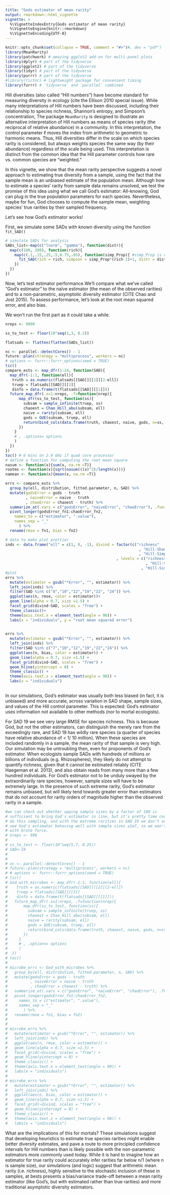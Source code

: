 ```yaml
---
title: "Gods estimator of mean rarity"
output: rmarkdown::html_vignette
vignette: >
  %\VignetteIndexEntry{Gods estimator of mean rarity}
  %\VignetteEngine{knitr::rmarkdown}
  %\VignetteEncoding{UTF-8}
---
```


```r
knitr::opts_chunk$set(collapse = TRUE, comment = "#>")#, dev = "pdf")
library(MeanRarity)
library(patchwork) # amazing ggplot2 add-on for multi-panel plots
library(dplyr) # part of the tidyverse
library(ggplot2) # part of the tidyverse
library(tidyr) # part of the tidyverse
library(purrr) # part of the tidyverse
#library(tictoc) # lightweight package for convenient timing
library(furrr) # `tidyverse` and `parallel` combined
```
Hill diversities (also called "Hill numbers") have become standard for measuring
diversity in ecology (cite the Ellison 2010 special issue). While many
interpretations of Hill numbers have been discussed, including their
relationship to species richness, Shannon’s entropy, and Simpson’s
concentration, The package `MeanRarity` is designed to illustrate an alternative
interpretation of Hill numbers as means of species rarity (the reciprocal of
relative abundance) in a community. In this interpretation, the control
parameter $\ell$ moves the index from arithmetic to geometric to harmonic means.
Thus, Hill diversities differ in the scale on which species rarity is considered,
but always weights species the same way (by their abundance) regardless of the
scale being used. This interpretation is distinct from the common idea that the
Hill parameter controls how rare vs. common species are “weighted.”

In this vignette, we show that the mean rarity perspective suggests a novel
approach to estimating true diversity from a sample, using the fact that the
sample mean is an unbiased estimate of the population mean. Although how to
estimate a species’ rarity from sample data remains unsolved, we test the
promise of this idea using what we call God’s estimator: All-knowing, God can
plug in the true population parameters for each species. Nevertheless, maybe for
fun, God chooses to compute the sample mean, weighting species’ true rarities by
their sampled frequency.

Let's see how God's estimator works!

First, we simulate some SADs with known diversity using the function `fit_SAD()`

```r

# simulate SADs for analysis
SADs_list<-map(c("lnorm", "gamma"), function(distr){
  map(c(100, 200), function(rich){
    map(c(.1,.15,.25,.5,0.75,.85), function(simp_Prop){ #simp_Prop is evenness
      fit_SAD(rich = rich, simpson = simp_Prop*(rich-1)+1, distr = distr)
    })
  })
})

```

Now, let's test estimator performance.We'll compare what we've called "God's 
estimator" to the naïve estimator (the mean of the observed rarities) and to a
non-parametric, asymptotic diversity estimator (CITE Chao and Jost 2015). To 
assess performance, let's look at the root mean squared error, and also bias.

We won't run the first part as it could take a while.
```r

nreps <- 9999

ss_to_test <- floor(10^seq(1,3, 0.2))

flatsads <- flatten(flatten(SADs_list))

nc <- parallel::detectCores() - 1
future::plan(strategy = "multiprocess", workers = nc)
# options <- furrr::furrr_options(seed = TRUE)
tic()
compare_ests <- map_dfr(1:24, function(SAD){
  map_dfr(-1:1, function(ell){
   truth = as.numeric(flatsads[[SAD]][[2]][2-ell])
   truep = flatsads[[SAD]][[3]]
   dinfo = data.frame(t(flatsads[[SAD]][[1]]))
  future_map_dfr(.x=1:nreps, .f=function(nrep){
      map_dfr(ss_to_test, function(ss){
        subsam = sample_infinite(truep, ss)
        chaoest = Chao_Hill_abu(subsam, ell)
        naive = rarity(subsam, ell)
        gods = GUE(subsam, truep, ell)
        return(bind_cols(data.frame(truth, chaoest, naive, gods, n=ss, ell, SAD), dinfo))
      })
    }
    # , .options= options
    )
  })
})
toc() # 6 mins on 2.9 GHz i7 quad core processor
# define a function for computing the root mean square
nasum <- function(x){sum(x, na.rm =T)}
rootms <- function(x){sqrt(nasum(((x)^2)/length(x)))}
namean <- function(x){mean(x, na.rm =T)}

errs <- compare_ests %>% 
  group_by(ell, distribution, fitted.parameter, n, SAD) %>% 
  mutate(godsError = gods - truth
         , naiveError = naive - truth
         , chaoError = chaoest - truth) %>% 
  summarize_at(.vars = c("godsError", "naiveError", "chaoError"), .funs = c(rootms, namean)) %>% 
  pivot_longer(godsError_fn1:chaoError_fn2,
    names_to = c("estimator", ".value"),
    names_sep = "_"
      ) %>% 
  rename(rmse = fn1, bias = fn2)
```

```r
# data to make plot prettier
inds <- data.frame("ell" = c(1, 0, -1), divind = factor(c("richness"
                                                           , "Hill-Shannon"
                                                           , "Hill-Simpson")
                                                 , levels = c("richness"
                                                              , "Hill-Shannon"
                                                            , "Hill-Simpson")))
#plot
errs %>% 
  mutate(estimator = gsub("*Error", "", estimator)) %>%  
  left_join(inds) %>% 
  filter(SAD %in% c("8","10","12","19","22", "24")) %>%
  ggplot(aes(n, rmse, color = estimator))+
  geom_line(alpha = 0.7, size =1.5) +
  facet_grid(divind~SAD, scales = "free") +
  theme_classic()+
  theme(axis.text.x = element_text(angle = 90)) +
  labs(x = "individuals", y = "root mean squared error")
  
```
```r


errs %>% 
  mutate(estimator = gsub("*Error", "", estimator)) %>%  
  left_join(inds) %>% 
  filter(SAD %in% c("7","10","12","19","22","24")) %>%
  ggplot(aes(n, bias, color = estimator)) +
  geom_line(alpha = 0.7, size =1.5) +
  facet_grid(divind~SAD, scales = "free") +
  geom_hline(yintercept = 0) +
  theme_classic() +
  theme(axis.text.x = element_text(angle = 90)) +
  labs(x = "individuals")
  
```


In our simulations, God’s estimator was usually both less biased (in fact, it is
unbiased) and more accurate, across variation in SAD shape,
sample sizes, and values of the Hill control parameter. This is expected:
God’s estimator uses information not available to other methods (nor to mortal
ecologists). 

For SAD 19 we see very large RMSE for species richness. This is because God, but
not the other estimators, can distinguish the merely rare from the exceedingly
rare, and SAD 19 has wildly rare species (a quarter of species have relative
abundance of < 1/ 10 million). When these species are included randomly in a
sample, the mean rarity of that sample is very high. Our simulation may be
untroubling then, even for proponents of God's estimator. When ecologists sample
SADs with hundreds of millions or billions of individuals (e.g. Rhizospheres),
they likely do not attempt to quantify richness, given that it cannot be
estimated reliably (CITE Haegeman et al. 2013),  and also obtain reads from many
more than a few hundred individuals. For God's estimator not to be unduly
swayed by the extraordinarily rare species, however, sample sizes will have to
be extremely large. In the presence of such extreme rarity, God's estimator
remains unbiased, but will likely tend towards greater error than estimators
that do not account for rarity orders of magnitude higher than the observed
rarity in a sample. 

```r
#we can check out whether upping sample sizes by a factor of 100 is 
# sufficient to bring God's estimator in line, but it's pretty time consuming to 
# do this sampling, and with the extreme rarities in SAD 19 we don't actually 
# see God's estimator behaving well with sample sizes ≤1e7, so we won't do this 
# with brute force.
# nreps <- 999
# 
# ss_to_test <- floor(10^seq(5,7, 0.25))
# SAD<-19
# 
# 
# nc <- parallel::detectCores() - 1
# future::plan(strategy = "multiprocess", workers = nc)
# # options <- furrr::furrr_options(seed = TRUE)
# tic()
# God_with_microbes <- map_dfr(-1:1, function(ell){
#    truth = as.numeric(flatsads[[SAD]][[2]][2-ell])
#    truep = flatsads[[SAD]][[3]]
#    dinfo = data.frame(t(flatsads[[SAD]][[1]]))
#   future_map_dfr(.x=1:nreps, .f=function(nrep){
#       map_dfr(ss_to_test, function(ss){
#         subsam = sample_infinite(truep, ss)
#         chaoest = Chao_Hill_abu(subsam, ell)
#         naive = rarity(subsam, ell)
#         gods = GUE(subsam, truep, ell)
#         return(bind_cols(data.frame(truth, chaoest, naive, gods, n=ss, ell, SAD), dinfo))
#       })
#     }
#     # , .options= options
#     )
#  })
# toc()
# 
# microbe_errs <- God_with_microbes %>% 
#   group_by(ell, distribution, fitted.parameter, n, SAD) %>% 
#   mutate(godsError = gods - truth
#          , naiveError = naive - truth
#          , chaoError = chaoest - truth) %>% 
#   summarize_at(.vars = c("godsError", "naiveError", "chaoError"), .funs = c(rootms, namean)) %>% 
#   pivot_longer(godsError_fn1:chaoError_fn2,
#     names_to = c("estimator", ".value"),
#     names_sep = "_"
#       ) %>% 
#   rename(rmse = fn1, bias = fn2)
# 
# 
# microbe_errs %>% 
#   mutate(estimator = gsub("*Error", "", estimator)) %>%  
#   left_join(inds) %>% 
#   ggplot(aes(n, rmse, color = estimator)) +
#   geom_line(alpha = 0.7, size =1.5) +
#   facet_grid(~divind, scales = "free") +
#   geom_hline(yintercept = 0) +
#   theme_classic() +
#   theme(axis.text.x = element_text(angle = 90)) +
#   labs(x = "individuals")
# 
# microbe_errs %>% 
#   mutate(estimator = gsub("*Error", "", estimator)) %>%  
#   left_join(inds) %>% 
#   ggplot(aes(n, bias, color = estimator)) +
#   geom_line(alpha = 0.7, size =1.5) +
#   facet_grid(~divind, scales = "free") +
#   geom_hline(yintercept = 0) +
#   theme_classic() +
#   theme(axis.text.x = element_text(angle = 90)) +
#   labs(x = "individuals")
```



What are the implications of this for mortals? These simulations suggest that
developing heuristics to estimate true species rarities might enable 
better diversity estimates, and pave a route to more principled confidence
intervals for Hill numbers than is likely possible with the non-parametric
estimators more commonly used today. While it is hard to imagine how an
estimator for true rarity could accurately infer rarities far below n/1 (where n
is sample size), our simulations (and logic) suggest that arithmetic mean rarity
(i.e. richness), highly sensitive to the stochastic inclusion of these in
samples, at bests presents a bias/variance trade-off between a mean rarity
estimator (like God's, but with estimated rather than true rarities) and more 
traditional asymptotic diversity estimators.
